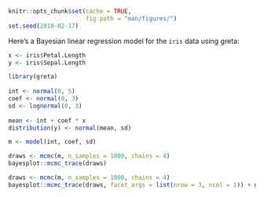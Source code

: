 
```r
knitr::opts_chunk$set(cache = TRUE,
                      fig.path = "man/figures/")
set.seed(2018-02-17)
```

<div class="row">
  <div class="col-md-6">
    
Here's a Bayesian linear regression model for the `iris` data using greta:
  
```r
x <- iris$Petal.Length
y <- iris$Sepal.Length
```

```r
library(greta)
  
int <- normal(0, 5)
coef <- normal(0, 3)
sd <- lognormal(0, 3)
  
mean <- int + coef * x
distribution(y) <- normal(mean, sd)
```

```r
m <- model(int, coef, sd)
```

  </div>
  <div class="col-md-6">
  
```r
draws <- mcmc(m, n_samples = 1000, chains = 4)
bayesplot::mcmc_trace(draws)
```

```r
draws <- mcmc(m, n_samples = 1000, chains = 4)
bayesplot::mcmc_trace(draws, facet_args = list(nrow = 3, ncol = 1)) + ggplot2::theme_minimal()
```

  </div>
</div>
